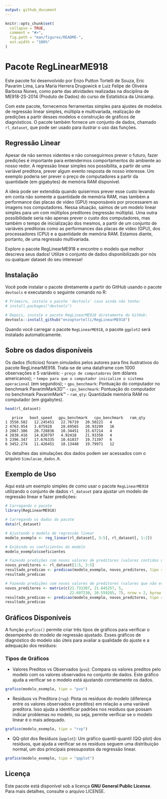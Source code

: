 ```yaml
---
output: github_document
---
```


```r
knitr::opts_chunk$set(
  collapse = TRUE,
  comment = "#>",
  fig.path = "man/figures/README-",
  out.width = "100%"
)
```

# Pacote RegLinearME918

Este pacote foi desenvolvido por Enzo Putton Tortelli de Souza, Eric Pavarim Lima, Lara Maria Herrera Drugowick e Luiz Felipe de Oliveira Barbosa Nunes, como parte das atividades realizadas na disciplina de ME918-2S-2014 (Produto de Dados) do curso de Estatística da Unicamp.

Com este pacote, fornecemos ferramentas simples para ajustes de modelos de regressão linear simples, múltipla e multivariada, realização de predições a partir desses modelos e construção de gráficos de diagnósticos. O pacote também fornece um conjunto de dados, chamado `rl_dataset`, que pode ser usado para ilustrar o uso das funções.

## Regressão Linear
Apesar de não sermos videntes e não conseguirmos prever o futuro, fazer predições é importante para entendermos comportamentos do ambiente ao nosso redor. A regressão linear simples nos possibilita, a partir de uma variável preditora, prever algum evento resposta de nosso interesse. Um exemplo poderia ser prever o preço de computadores a partir da quantidade (em gigabytes) de memória RAM disponível.

A ideia pode ser extendida quando quisermos prever esse custo levando em conta não somente a quantidade de memória RAM, mas também a performance das placas de vídeo (GPU) responsáveis por processarem as imagens nos computadores. Nessa situação, saímos de um modelo linear simples para um com múltiplos preditores (regressão múltipla). Uma outra possibilidade seria não apenas prever o custo dos computadores, mas também o tempo de inicialização dos mesmos, a partir de um conjunto de variáveis preditoras como as performances das placas de vídeo (GPU), dos processadores (CPU) e a quantidade de memória RAM. Estamos diante, portanto, de uma regressão multivariada.

Explore o pacote RegLinearME918 e encontre o modelo que melhor descreva seus dados! Utilize o conjunto de dados disponibilizado por nós ou qualquer dataset do seu interesse!


## Instalação

Você pode instalar o pacote diretamente a partir do GitHub usando o pacote `devtools` e executando o seguinte comando no R:

```r
# Primeiro, instale o pacote 'devtools' caso ainda não tenha:
# install.packages("devtools")

# Depois, instale o pacote RegLinearME918 diretamente do GitHub:
devtools::install_github("enzoptortelli/RegLinearME918")
```

Quando você carregar o pacote `RegLinearME918`, o pacote `ggplot2` será instalado automaticamente.

## Sobre os dados disponíveis

Os dados (fictícios) foram simulados pelos autores para fins ilustrativos do pacote RegLinearME918. Trata-se de uma dataframe com 1000 observações e 5 variáveis: 
- `preço de computadores` (em dólares americanos);
- `tempo para que o computador inicialize o sistema operacional` (em segundos);
- `gpu_benchmark`: Pontuação do computador no benchmark PavarimMark3D™
- `cpu_benchmark`: Pontuação do computador no benchmark PavarimMark™
- `ram_qty`: Quantidade memória RAM no computador (em gigabytes).

```r
head(rl_dataset)
```
       price   boot_speed   gpu_benchmark   cpu_benchmark   ram_qty
    1 3550.582   12.245451   22.76719   20.50221   4
    2 4763.954   3.875928    28.69565   20.93299   16
    3 2067.386   20.728836   10.34451   15.67214   4
    4 2838.416   14.820797   4.92418    21.93358   4
    5 2396.347   17.676335   10.61037   19.71397   6
    6 3452.274   11.426451   18.13448   19.79971   12



Os detalhes das simulações dos dados podem ser acessados com o arquivo `Simulacao_dados.R`.

## Exemplo de Uso

Aqui está um exemplo simples de como usar o pacote `RegLinearME918` utilizando o conjunto de dados `rl_dataset` para ajustar um modelo de regressão linear e fazer predições:
```r
# Carregando o pacote
library(RegLinearME918)

# Carregando os dados do pacote
data(rl_dataset)

# Ajustando o modelo de regressão linear
modelo_exemplo <- reg_linear(rl_dataset[, 3:5], rl_dataset[, 1:2])

# Exibindo os coeficientes do modelo
modelo_exemplo$coeficientes

# Fazendo predições com novos valores de preditores (valores contidos no banco de dados)
novos_preditores <- rl_dataset[1:5, 3:5]
resultado_predicao <- predicao(modelo_exemplo, novos_preditores, tipo = 'confianca')
resultado_predicao

# Fazendo predições com novos valores de preditores (valores que não estão contidos no banco de dados, porém dentro da amplitude dos dados)
novos_preditores <- matrix(c(21.731307, 21.645257, 5, 
                             22.697230, 20.559285, 7), nrow = 2, byrow = TRUE)
resultado_predicao <- predicao(modelo_exemplo, novos_preditores, tipo = 'predicao')
resultado_predicao
```

## Gráficos Disponíveis
A função `grafico()` permite criar três tipos de gráficos para verificar o desempenho do modelo de regressão ajustado. Esses gráficos de diagnóstico do modelo são úteis para avaliar a qualidade do ajuste e a adequação dos resíduos:

### Tipos de Gráficos
- Valores Preditos vs Observados (`pvo`): Compara os valores preditos pelo modelo com os valores observados no conjunto de dados. Este gráfico ajuda a verificar se o modelo está ajustando corretamente os dados.

```r
grafico(modelo_exemplo, tipo = "pvo")  
```
- Resíduos vs Preditora (`rvp`): Plota os resíduos do modelo (diferença entre os valores observados e preditos) em relação a uma variável preditora. Isso ajuda a identificar padrões nos resíduos que possam indicar problemas no modelo, ou seja, permite verificar se o modelo linear é o mais adequado.

```r
grafico(modelo_exemplo, tipo = "rvp")  
```
- QQ-plot dos Resíduos (`qqplot`): Um gráfico quantil-quantil (QQ-plot) dos resíduos, que ajuda a verificar se os resíduos seguem uma distribuição normal, um dos principais pressupostos da regressão linear.

```r
grafico(modelo_exemplo, tipo = "qqplot")  
```


## Licença

Este pacote está disponível sob a licença **GNU General Public License**. Para mais detalhes, consulte o arquivo LICENSE.

